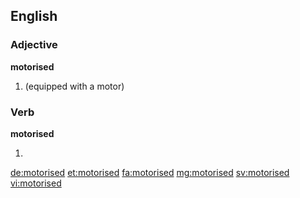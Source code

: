 ==English==

===Adjective===
'''motorised'''

# {{alternative spelling of|motorized}} (equipped with a motor)

===Verb===
'''motorised'''

# {{past of|motorise}}

[[de:motorised]]
[[et:motorised]]
[[fa:motorised]]
[[mg:motorised]]
[[sv:motorised]]
[[vi:motorised]]